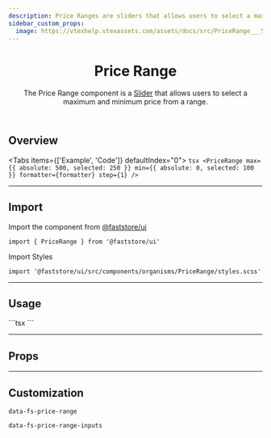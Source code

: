 ```yaml
---
description: Price Ranges are sliders that allows users to select a maximum and minimum price.
sidebar_custom_props:
  image: https://vtexhelp.vtexassets.com/assets/docs/src/PriceRange___5863b0eb4a4a8ce9a98da5c760461e61.png
---
```



<header>

# Price Range

The Price Range component is a [Slider](/components/atoms/slider) that allows users to select a maximum and minimum price from a range.

</header>

## Overview

<Tabs items={['Example', 'Code']} defaultIndex="0">
  <Tab>
    <OverviewSection>
      <PriceRangeUsage />
    </OverviewSection>
  </Tab>
  <Tab>
    ```tsx
    <PriceRange
      max={{ absolute: 500, selected: 250 }}
      min={{ absolute: 0, selected: 100 }}
      formatter={formatter}
      step={1}
    />
    ```
  </Tab>
</Tabs>

---

## Import

Import the component from <a href="https://www.faststore.dev/reference/ui/get-started-faststore-ui">@faststore/ui</a>

```tsx
import { PriceRange } from '@faststore/ui'
```

Import Styles

```tsx
import '@faststore/ui/src/components/organisms/PriceRange/styles.scss'
```

---

## Usage

<OverviewSection>
  <PriceRangeUsage />
</OverviewSection>
```tsx
<PriceRange
  max={{ absolute: 500, selected: 250 }}
  min={{ absolute: 0, selected: 100 }}
  formatter={formatter}
  step={1}
/>
```

---

## Props

<PropsSection name="PriceRange" />

---

## Customization

`data-fs-price-range`

`data-fs-price-range-inputs`
